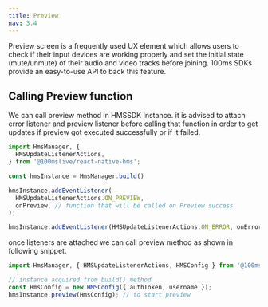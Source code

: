 ```yaml
---
title: Preview
nav: 3.4
---
```


Preview screen is a frequently used UX element which allows users to check if their input devices are working properly and set the initial state (mute/unmute) of their audio and video tracks before joining. 100ms SDKs provide an easy-to-use API to back this feature.

## Calling Preview function

We can call preview method in HMSSDK Instance. it is advised to attach error listener and preview listener before calling that function in order to get updates if preview got executed successfully or if it failed.

```js
import HmsManager, {
  HMSUpdateListenerActions,
} from '@100mslive/react-native-hms';

const hmsInstance = HmsManager.build()

hmsInstance.addEventListener(
  HMSUpdateListenerActions.ON_PREVIEW,
  onPreview, // function that will be called on Preview success
);

hmsInstance.addEventListener(HMSUpdateListenerActions.ON_ERROR, onError);
```

once listeners are attached we can call preview method as shown in following snippet.

```js
import HmsManager, { HMSUpdateListenerActions, HMSConfig } from '@100mslive/react-native-hms';

// instance acquired from build() method
const HmsConfig = new HMSConfig({ authToken, username });
hmsInstance.preview(HmsConfig); // to start preview
```
